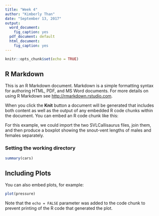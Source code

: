 ```yaml
---
title: "Week 4"
author: "Kimberly Than"
date: "September 13, 2017"
output:
  word_document:
    fig_caption: yes
  pdf_document: default
  html_document:
    fig_caption: yes
---
```


```r
knitr::opts_chunk$set(echo = TRUE)
```

## R Markdown

This is an R Markdown document. Markdown is a simple formatting syntax for authoring HTML, PDF, and MS Word documents. For more details on using R Markdown see <http://rmarkdown.rstudio.com>.

When you click the **Knit** button a document will be generated that includes both content as well as the output of any embedded R code chunks within the document. You can embed an R code chunk like this:

For this example, we could import the two SVLCallisaurus files, join them, and then produce a boxplot showing the snout-vent lengths of males
and females separately.


### Setting the working directory
<!-- Comment -->

```r
summary(cars)
```

## Including Plots

You can also embed plots, for example:

```r
plot(pressure)
```

Note that the `echo = FALSE` parameter was added to the code chunk to prevent printing of the R code that generated the plot.
